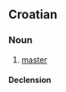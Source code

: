 ==Croatian==

===Noun===
{{hr-noun|g=m|gospodari}}

# [[master]]

====Declension====
{{hr-decl-noun
|gospodar|gospodari
|gospodara|gospodara
|gospodaru|gospodarima
|gospodara|gospodare
|gospodaru|gospodari
|gospodaru|gospodarima
|gospodarom|gospodarima
}}